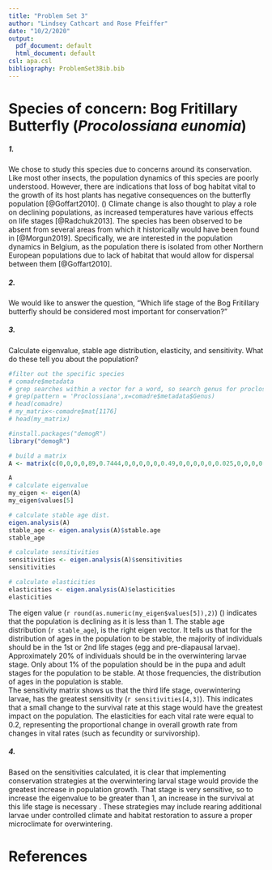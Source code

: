 ```yaml
---
title: "Problem Set 3"
author: "Lindsey Cathcart and Rose Pfeiffer"
date: "10/2/2020"
output:
  pdf_document: default
  html_document: default
csl: apa.csl
bibliography: ProblemSet3Bib.bib
---
```


# Species of concern: Bog Fritillary Butterfly (*Procolossiana eunomia*)

##### 1. 
We chose to study this species due to concerns around its conservation.
Like most other insects, the population dynamics of this species are poorly understood. However, there are
indications that loss of bog habitat vital to the growth of its host
plants has negative consequences on the butterfly population
[@Goffart2010]. (\textcolor{red}{Easton note: Very cool that you were able to include citations in the document.}) Climate change is also thought to play a role on declining populations, as increased
temperatures have various effects on life stages [@Radchuk2013]. The
species has been observed to be absent from several areas from which it
historically would have been found in [@Morgun2019].
Specifically, we are interested in the population dynamics in Belgium, as
the population there is isolated from other Northern European populations
due to lack of habitat that would allow for dispersal between them [@Goffart2010].


##### 2. 
 We would like to answer the question, "Which life stage of the Bog Fritillary butterfly should be considered most important for conservation?"


##### 3.
Calculate eigenvalue, stable age distribution, elasticity, and sensitivity. What do these tell you about the population?

```r

#filter out the specific species
# comadre$metadata 
# grep searches within a vector for a word, so search genus for proclossiama
# grep(pattern = 'Proclossiana',x=comadre$metadata$Genus)
# head(comadre)
# my_matrix<-comadre$mat[1176]
# head(my_matrix)

#install.packages("demogR")
library("demogR")

# build a matrix
A <- matrix(c(0,0,0,0,89,0.7444,0,0,0,0,0,0.49,0,0,0,0,0,0.025,0,0,0,0,0,0.75,0), nr = 5, byrow=TRUE)
```


```r
A
# calculate eigenvalue
my_eigen <- eigen(A)
my_eigen$values[5]

# calculate stable age dist.
eigen.analysis(A)
stable_age <- eigen.analysis(A)$stable.age
stable_age

# calculate sensitivities
sensitivities <- eigen.analysis(A)$sensitivities
sensitivities

# calculate elasticities
elasticities <- eigen.analysis(A)$elasticities
elasticities

```
The eigen value (`r round(as.numeric(my_eigen$values[5]),2)`) (\textcolor{red}{Easton note: Very cool that you used in-line code here. Also note that you can use commands like round() to further clean up the output.}) indicates that the population is declining as it is less than 1. 
The stable age distribution (`r stable_age`), is the right eigen vector.
It tells us that for the distribution of ages in the population to be stable, the majority of
individuals should be in the 1st or 2nd life stages (egg and pre-diapausal
larvae). Approximately 20% of individuals should be in the overwintering
larvae stage. Only about 1% of the population should be in the pupa and
adult stages for the population to be stable. At those frequencies, the distribution of ages in the population is stable.  
The sensitivity matrix shows us that the third life stage, overwintering
larvae, has the greatest sensitivity (`r sensitivities[4,3]`). This
indicates that a small change to the survival rate at this stage would
have the greatest impact on the population. The elasticities for each vital rate were equal to 0.2, representing the proportional change in overall growth rate from changes in vital rates (such as fecundity or survivorship).

\textcolor{red}{Easton note: Really good job throughout this section at interpretating the calculations and what they mean biologically.}

##### 4. 
Based on the sensitivities calculated, it is clear that implementing
conservation strategies at the overwintering larval stage would provide
the greatest increase in population growth. That stage is very sensitive, so to increase the eigenvalue to be greater than 1, an increase in the survival at this life stage is necessary \textcolor{red}{(Easton note: It would have been interesting to see exactly how much of an increase in this survival rate would have led to an eigenvalue greater than 1)}.  These strategies may include rearing additional larvae under controlled climate and habitat restoration to assure a proper microclimate for overwintering.






# References


















